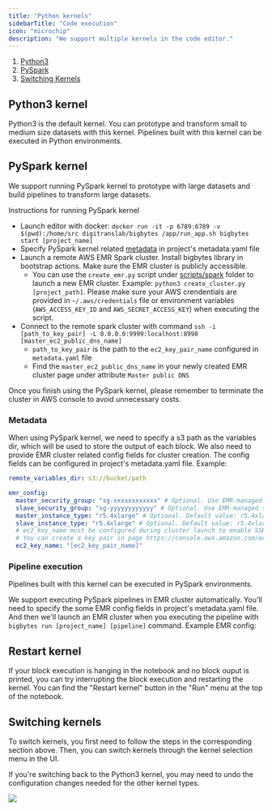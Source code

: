 ```yaml
---
title: "Python kernels"
sidebarTitle: "Code execution"
icon: "microchip"
description: "We support multiple kernels in the code editor."
---
```


1. [Python3](#python3)
1. [PySpark](#pyspark)
1. [Switching Kernels](#switching_kernels)

## Python3 kernel <a name="python3"></a>

Python3 is the default kernel. You can prototype and transform small to medium
size datasets with this kernel. Pipelines built with this kernel can be executed
in Python environments.

## PySpark kernel <a name="pyspark"></a>

We support running PySpark kernel to prototype with large datasets and build
pipelines to transform large datasets.

Instructions for running PySpark kernel

- Launch editor with docker:
  `docker run -it -p 6789:6789 -v $(pwd):/home/src digitranslab/bigbytes /app/run_app.sh bigbytes start [project_name]`
- Specify PySpark kernel related [metadata](#metadata) in project's
  metadata.yaml file
- Launch a remote AWS EMR Spark cluster. Install bigbytes library in bootstrap
  actions. Make sure the EMR cluster is publicly accessible.
  - You can use the `create_emr.py` script under
    [scripts/spark](https://github.com/digitranslab/bigbytes/tree/master/scripts/spark)
    folder to launch a new EMR cluster. Example:
    `python3 create_cluster.py [project_path]`. Please make sure your AWS
    crendentials are provided in `~/.aws/credentials` file or environment
    variables (`AWS_ACCESS_KEY_ID` and `AWS_SECRET_ACCESS_KEY`) when executing
    the script.
- Connect to the remote spark cluster with command
  `ssh -i [path_to_key_pair] -L 0.0.0.0:9999:localhost:8998 [master_ec2_public_dns_name]`
  - `path_to_key_pair` is the path to the `ec2_key_pair_name` configured in
    `metadata.yaml` file
  - Find the `master_ec2_public_dns_name` in your newly created EMR cluster page
    under attribute `Master public DNS`

Once you finish using the PySpark kernel, please remember to terminate the
cluster in AWS console to avoid unnecessary costs.

### Metadata

When using PySpark kernel, we need to specify a s3 path as the variables dir,
which will be used to store the output of each block. We also need to provide
EMR cluster related config fields for cluster creation. The config fields can be
configured in project's metadata.yaml file. Example:

```yaml
remote_variables_dir: s3://bucket/path

emr_config:
  master_security_group: "sg-xxxxxxxxxxxx" # Optional. Use EMR-managed security group by default.
  slave_security_group: "sg-yyyyyyyyyyyy" # Optional. Use EMR-managed security group by default.
  master_instance_type: "r5.4xlarge" # Optional. Default value: r5.4xlarge
  slave_instance_type: "r5.4xlarge" # Optional. Default value: r5.4xlarge
  # ec2_key_name must be configured during cluster launch to enable SSH access.
  # You can create a key pair in page https://console.aws.amazon.com/ec2#KeyPairs and download the key file.
  ec2_key_name: "[ec2_key_pair_name]"
```

### Pipeline execution

Pipelines built with this kernel can be executed in PySpark environments.

We support executing PySpark pipelines in EMR cluster automatically. You'll need
to specify the some EMR config fields in project's metadata.yaml file. And then
we'll launch an EMR cluster when you executing the pipeline with
`bigbytes run [project_name] [pipeline]` command. Example EMR config:

## Restart kernel

If your block execution is hanging in the notebook and no block ouput is printed, you can try interrupting the block execution and
restarting the kernel. You can find the "Restart kernel" button in the "Run" menu at the top of the notebook.

## Switching kernels <a name="switching_kernels"></a>

To switch kernels, you first need to follow the steps in the corresponding
section above. Then, you can switch kernels through the kernel selection menu in
the UI.

If you're switching back to the Python3 kernel, you may need to undo the
configuration changes needed for the other kernel types.

![](https://github.com/digitranslab/assets/blob/main/switch_kernels.png?raw=True)
